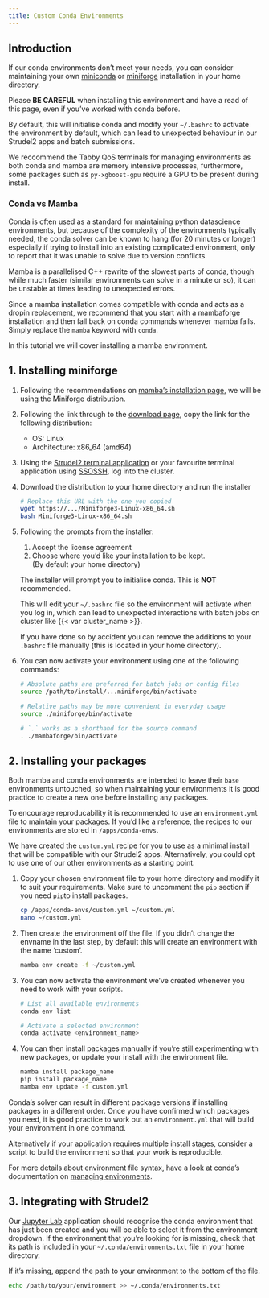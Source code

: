 ```yaml
---
title: Custom Conda Environments
---
```


## Introduction
If our conda environments don't meet your needs, you can consider maintaining your own [miniconda](https://docs.conda.io/en/latest/miniconda.html) or [miniforge](https://mamba.readthedocs.io/en/latest/installation/mamba-installation.html) installation in your home directory.

Please **BE CAREFUL** when installing this environment and have a read of this page, even if you've worked with conda before.

By default, this will initialise conda and modify your `~/.bashrc` to activate the environment by default, which can lead to unexpected behaviour in our Strudel2 apps and batch submissions.

We reccommend the Tabby QoS terminals for managing environments as both conda and mamba are memory intensive processes, furthermore, some packages such as `py-xgboost-gpu` require a GPU to be present during install. 


### Conda vs Mamba
Conda is often used as a standard for maintaining python datascience environments, but because of the complexity of the environments typically needed, the conda solver can be known to hang (for 20 minutes or longer) especially if trying to install into an existing complicated environment, only to report that it was unable to solve due to version conflicts. 

Mamba is a parallelised C++ rewrite of the slowest parts of conda, though while much faster (similar environments can solve in a minute or so), it can be unstable at times leading to unexpected errors.

Since a mamba installation comes compatible with conda and acts as a dropin replacement, we recommend that you start with a mambaforge installation and then fall back on conda commands whenever mamba fails. Simply replace the `mamba` keyword with `conda`.

In this tutorial we will cover installing a mamba environment. 

## 1. Installing miniforge
1. Following the recommendations on [mamba's installation page](https://mamba.readthedocs.io/en/latest/mamba-installation.html), we will be using the Miniforge distribution.

2. Following the link through to the [download page](https://github.com/conda-forge/miniforge#mambaforge), copy the link for the following distribution:
   - OS: Linux
   - Architecture: x86_64 (amd64)

3. Using the [Strudel2 terminal application](/usage/strudel2.qmd#terminal-jobs) or your favourite terminal application using [SSOSSH](/connecting/ssossh.qmd), log into the cluster.

4. Download the distribution to your home directory and run the installer
   ```bash
   # Replace this URL with the one you copied
   wget https://.../Miniforge3-Linux-x86_64.sh
   bash Miniforge3-Linux-x86_64.sh
   ```

5. Following the prompts from the installer:
   1. Accept the license agreement
   2. Choose where you'd like your installation to be kept.  
      (By default your home directory)

   The installer will prompt you to initialise conda. This is **NOT** recommended. 

   This will edit your `~/.bashrc` file so the environment will activate when you log in, which can lead to unexpected interactions with batch jobs on cluster like {{< var cluster_name >}}.

   If you have done so by accident you can remove the additions to your `.bashrc` file manually (this is located in your home directory).

6. You can now activate your environment using one of the following commands:
   
   ```bash
   # Absolute paths are preferred for batch jobs or config files
   source /path/to/install/...miniforge/bin/activate

   # Relative paths may be more convenient in everyday usage
   source ./miniforge/bin/activate 
   
   # `.` works as a shorthand for the source command
   . ./mambaforge/bin/activate 
   ```


## 2. Installing your packages
Both mamba and conda environments are intended to leave their `base` environments untouched, so when maintaining your environments it is good practice to create a new one before installing any packages.

To encourage reproducability it is recommended to use an `environment.yml` file to maintain your packages. If you'd like a reference, the recipes to our environments are stored in `/apps/conda-envs`. 

We have created the `custom.yml` recipe for you to use as a minimal install that will be compatible with our Strudel2 apps. Alternatively, you could opt to use one of our other environments as a starting point.

1. Copy your chosen environment file to your home directory and modify it to suit your requirements. Make sure to uncomment the `pip` section if you need `pip`to install packages.

   ```bash
   cp /apps/conda-envs/custom.yml ~/custom.yml
   nano ~/custom.yml
   ```

2. Then create the environment off the file. If you didn't change the envname in the last step, by default this will create an environment with the name 'custom'.
   
    ```bash
   mamba env create -f ~/custom.yml
   ```

3. You can now activate the environment we've created whenever you need to work with your scripts.

   ```bash
   # List all available environments
   conda env list

   # Activate a selected environment
   conda activate <environment_name>
   ```

4. You can then install packages manually if you're still experimenting with new packages, or update your install with the environment file.

   ```bash
   mamba install package_name
   pip install package_name
   mamba env update -f custom.yml
   ```

Conda's solver can result in different package versions if installing packages in a different order. Once you have confirmed which packages you need, it is good practice to work out an `environment.yml` that will build your environment in one command. 

Alternatively if your application requires multiple install stages, consider a script to build the environment so that your work is reproducible.

For more details about environment file syntax, have a look at conda's documentation on [managing environments](https://docs.conda.io/projects/conda/en/latest/user-guide/tasks/manage-environments.html).


## 3. Integrating with Strudel2

Our [Jupyter Lab](/usage/strudel2.qmd#jupyter-lab) application should recognise the conda environment that has just been created and you will be able to select it from the environment dropdown. If the environment that you're looking for is missing, check that its path is included in your `~/.conda/environments.txt` file in your home directory. 

If it's missing, append the path to your environment to the bottom of the file.

```bash
echo /path/to/your/environment >> ~/.conda/environments.txt
```
